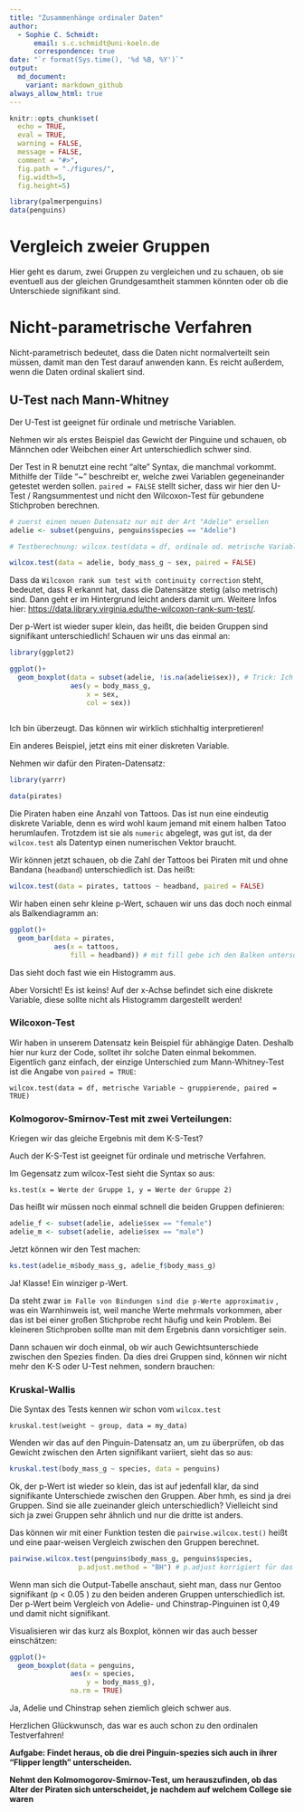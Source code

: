 ```yaml
---
title: "Zusammenhänge ordinaler Daten"
author:
  - Sophie C. Schmidt:
      email: s.c.schmidt@uni-koeln.de
      correspondence: true
date: "`r format(Sys.time(), '%d %B, %Y')`"
output:
  md_document:
    variant: markdown_github
always_allow_html: true
---
```


```r
knitr::opts_chunk$set(
  echo = TRUE,
  eval = TRUE,
  warning = FALSE,
  message = FALSE,
  comment = "#>",
  fig.path = "./figures/",
  fig.width=5, 
  fig.height=5)

library(palmerpenguins)
data(penguins)
```



# Vergleich zweier Gruppen

Hier geht es darum, zwei Gruppen zu vergleichen und zu schauen, ob sie eventuell aus der gleichen Grundgesamtheit stammen könnten oder ob die Unterschiede signifikant sind. 

# Nicht-parametrische Verfahren

Nicht-parametrisch bedeutet, dass die Daten nicht normalverteilt sein müssen, damit man den Test darauf anwenden kann. Es reicht außerdem, wenn die Daten ordinal skaliert sind. 

## U-Test nach Mann-Whitney

Der U-Test ist geeignet für ordinale und metrische Variablen. 

Nehmen wir als erstes Beispiel das Gewicht der Pinguine und schauen, ob Männchen oder Weibchen einer Art unterschiedlich schwer sind. 

Der Test in R benutzt eine recht "alte" Syntax, die manchmal vorkommt. Mithilfe der Tilde "~" beschreibt er, welche zwei Variablen gegeneinander getestet werden sollen. `paired = FALSE` stellt sicher, dass wir hier den U-Test / Rangsummentest und nicht den Wilcoxon-Test für gebundene Stichproben berechnen.

```r
# zuerst einen neuen Datensatz nur mit der Art "Adelie" ersellen 
adelie <- subset(penguins, penguins$species == "Adelie")

# Testberechnung: wilcox.test(data = df, ordinale od. metrische Variable ~ gruppierender Faktor, paired = FALSE):

wilcox.test(data = adelie, body_mass_g ~ sex, paired = FALSE)
```

Dass da `Wilcoxon rank sum test with continuity correction` steht, bedeutet, dass R erkannt hat, dass die Datensätze stetig (also metrisch) sind. Dann geht er im Hintergrund leicht anders damit um. Weitere Infos hier: <https://data.library.virginia.edu/the-wilcoxon-rank-sum-test/>. 

Der p-Wert ist wieder super klein, das heißt, die beiden Gruppen sind signifikant unterschiedlich!
Schauen wir uns das einmal an:

```r
library(ggplot2)

ggplot()+
  geom_boxplot(data = subset(adelie, !is.na(adelie$sex)), # Trick: Ich filtere bei "data" alle Datensätze raus, in denen in der Spalte "sex" NA steht
               aes(y = body_mass_g, 
                   x = sex, 
                   col = sex))
  
```
Ich bin überzeugt. Das können wir wirklich stichhaltig interpretieren!

Ein anderes Beispiel, jetzt eins mit einer diskreten Variable.

Nehmen wir dafür den Piraten-Datensatz:

```r
library(yarrr)

data(pirates)
```

Die Piraten haben eine Anzahl von Tattoos. Das ist nun eine eindeutig diskrete Variable, denn es wird wohl kaum jemand mit einem halben Tatoo herumlaufen. Trotzdem ist sie als `numeric` abgelegt, was gut ist, da der `wilcox.test` als Datentyp einen numerischen Vektor braucht.

Wir können jetzt schauen, ob die Zahl der Tattoos bei Piraten mit und ohne Bandana (`headband`) unterschiedlich ist. Das heißt:

```r
wilcox.test(data = pirates, tattoos ~ headband, paired = FALSE)
```

Wir haben einen sehr kleine p-Wert, schauen wir uns das doch noch einmal als Balkendiagramm an:

```r
ggplot()+
  geom_bar(data = pirates, 
           aes(x = tattoos,
               fill = headband)) # mit fill gebe ich den Balken unterschiedliche Farben, sie werden dann "übereinander gestapelt"

```

Das sieht doch fast wie ein Histogramm aus.

Aber Vorsicht! Es ist keins! Auf der x-Achse befindet sich eine diskrete Variable, diese sollte nicht als Histogramm dargestellt werden!

### Wilcoxon-Test

Wir haben in unserem Datensatz kein Beispiel für abhängige Daten. Deshalb hier nur kurz der Code, solltet ihr solche Daten einmal bekommen. Eigentlich ganz einfach, der einzige Unterschied zum Mann-Whitney-Test ist die Angabe von `paired = TRUE`:

```
wilcox.test(data = df, metrische Variable ~ gruppierende, paired = TRUE)
```


### Kolmogorov-Smirnov-Test mit zwei Verteilungen:


Kriegen wir das gleiche Ergebnis mit dem K-S-Test?

Auch der K-S-Test ist geeignet für ordinale und metrische Verfahren.

Im Gegensatz zum wilcox-Test sieht die Syntax so aus:

```
ks.test(x = Werte der Gruppe 1, y = Werte der Gruppe 2)
```
Das heißt wir müssen noch einmal schnell die beiden Gruppen definieren:

```r
adelie_f <- subset(adelie, adelie$sex == "female")
adelie_m <- subset(adelie, adelie$sex == "male")
```

Jetzt können wir den Test machen:
```r

ks.test(adelie_m$body_mass_g, adelie_f$body_mass_g)

```

Ja! Klasse!  Ein winziger p-Wert.

Da steht zwar `im Falle von Bindungen sind die p-Werte approximativ` , was ein Warnhinweis ist, weil manche Werte mehrmals vorkommen, aber das ist bei einer großen Stichprobe recht häufig und kein Problem. Bei kleineren Stichproben sollte man mit dem Ergebnis dann vorsichtiger sein.


Dann schauen wir doch einmal, ob wir auch Gewichtsunterschiede zwischen den Spezies finden. Da dies drei Gruppen sind, können wir nicht mehr den K-S oder U-Test nehmen, sondern brauchen: 

### Kruskal-Wallis

Die Syntax des Tests kennen wir schon vom `wilcox.test`

```
kruskal.test(weight ~ group, data = my_data)
```

Wenden wir das auf den Pinguin-Datensatz an, um zu überprüfen, ob das Gewicht zwischen den Arten signifikant variiert, sieht das so aus:

```r
kruskal.test(body_mass_g ~ species, data = penguins)
```

Ok, der p-Wert ist wieder so klein, das ist auf jedenfall klar, da sind signifikante Unterschiede zwischen den Gruppen. Aber hmh, es sind ja drei Gruppen. Sind sie alle zueinander gleich unterschiedlich? Vielleicht sind sich ja zwei Gruppen sehr ähnlich und nur die dritte ist anders.

Das können wir mit einer Funktion testen die `pairwise.wilcox.test()` heißt und eine paar-weisen Vergleich zwischen den Gruppen berechnet. 

```r
pairwise.wilcox.test(penguins$body_mass_g, penguins$species,
                 p.adjust.method = "BH") # p.adjust korrigiert für das Testen mit mehreren Gruppen. siehe: https://www.rdocumentation.org/packages/stats/versions/3.6.2/topics/p.adjust
```


Wenn man sich die Output-Tabelle anschaut, sieht man, dass nur Gentoo signifikant (p < 0.05 ) zu den beiden anderen Gruppen unterschiedlich ist. Der p-Wert beim Vergleich von Adelie- und Chinstrap-Pinguinen ist 0,49 und damit nicht signifikant.

Visualisieren wir das kurz als Boxplot, können wir das auch besser einschätzen:

```r
ggplot()+
  geom_boxplot(data = penguins, 
               aes(x = species, 
                   y = body_mass_g), 
               na.rm = TRUE)
```

Ja, Adelie und Chinstrap sehen ziemlich gleich schwer aus.


Herzlichen Glückwunsch, das war es auch schon zu den ordinalen Testverfahren!

**Aufgabe: Findet heraus, ob die drei Pinguin-spezies sich auch in ihrer "Flipper length" unterscheiden.**

**Nehmt den Kolmomogorov-Smirnov-Test, um herauszufinden, ob das Alter der Piraten sich unterscheidet, je nachdem auf welchem College sie waren**
